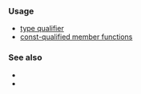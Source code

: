 {{cpp/keyword/title|{{tt|const}}}}
{{cpp/keyword/navbar}}

===Usage===
* [[cpp/language/cv|{{tt|const}} type qualifier]]
* [[cpp/language/member_functions#Member_functions_with_cv-qualifiers|const-qualified member functions]]

===See also===
* {{rlpt|volatile}}
* {{rlpt|mutable}}

{{langlinks|de|es|fr|it|ja|pt|ru|zh}}